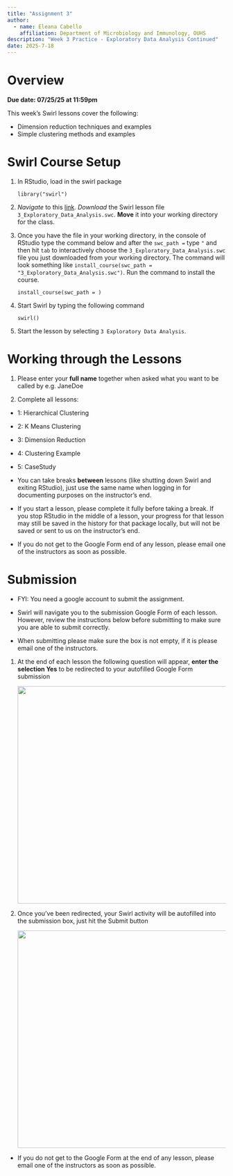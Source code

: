 ```yaml
---
title: "Assignment 3"
author: 
  - name: Eleana Cabello
    affiliation: Department of Microbiology and Immunology, OUHS
description: "Week 3 Practice - Exploratory Data Analysis Continued"
date: 2025-7-18
---
```


# Overview

**Due date: 07/25/25 at 11:59pm**

This week's Swirl lessons cover the following:

-   Dimension reduction techniques and examples
-   Simple clustering methods and examples

# Swirl Course Setup

1.  In RStudio, load in the swirl package

    `library("swirl")`

2.  *Navigate* to this [link](https://github.com/lindsaynhayes/introR2025/tree/main/swirl). *Download* the Swirl lesson file `3_Exploratory_Data_Analysis.swc`. **Move** it into your working directory for the class.

3.  Once you have the file in your working directory, in the console of RStudio type the command below and after the `swc_path =` type `"` and then hit `tab` to interactively choose the `3_Exploratory_Data_Analysis.swc` file you just downloaded from your working directory. The command will look something like `install_course(swc_path = "3_Exploratory_Data_Analysis.swc")`. Run the command to install the course.

    `install_course(swc_path = )`

4.  Start Swirl by typing the following command

    `swirl()`

5.  Start the lesson by selecting `3 Exploratory Data Analysis`.

# Working through the Lessons

1.  Please enter your **full name** together when asked what you want to be called by e.g. JaneDoe

2.  Complete all lessons:

-   1: Hierarchical Clustering

-   2: K Means Clustering

-   3: Dimension Reduction

-   4: Clustering Example

-   5: CaseStudy

::: callout-important
-   You can take breaks **between** lessons (like shutting down Swirl and exiting RStudio), just use the same name when logging in for documenting purposes on the instructor's end.

-   If you start a lesson, please complete it fully before taking a break. If you stop RStudio in the middle of a lesson, your progress for that lesson may still be saved in the history for that package locally, but will not be saved or sent to us on the instructor's end.

-   If you do not get to the Google Form end of any lesson, please email one of the instructors as soon as possible.
:::

# Submission

::: callout-note
-   FYI: You need a google account to submit the assignment.

-   Swirl will navigate you to the submission Google Form of each lesson. However, review the instructions below before submitting to make sure you are able to submit correctly.

-   When submitting please make sure the box is not empty, if it is please email one of the instructors.
:::

1.  At the end of each lesson the following question will appear, **enter the selection Yes** to be redirected to your autofilled Google Form submission

    ![](../images/L02/index_L02/google_form_redirect.png){width="500"}

2.  Once you've been redirected, your Swirl activity will be autofilled into the submission box, just hit the Submit button

    ![](../images/L02/index_L02/google_form_submission.png){width="500"}

::: callout-important
-   If you do not get to the Google Form at the end of any lesson, please email one of the instructors as soon as possible.
:::

